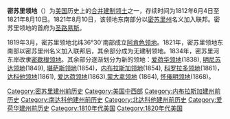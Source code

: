 {{Infobox Former subdivision
|native_name = {{lang|en|Territory of Missouri}}
|conventional_long_name = 密蘇里領地
|common_name = Missouri
|nation      = [[美國|美國]]
|subdivision = [[美國合併建制領土|合併建制領土]]
|
|event_start = 改名自[[路易斯安那領地|路易斯安那領地]]
|date_start  =6月4日
|year_start  =1812年
|event1      =建立[[阿肯色領地|阿肯色領地]]
|date_event1 = 3月2日
|year_event1 = 1819年
|event_end   =[[密蘇里州|建州]]
|date_end   =8月10日
|year_end   =1821年
|event_pre   =
|date_pre    =
|
|p1          = 路易斯安那領地
|flag_p1     = Flag of the United States (1795–1818).svg
|p2          =
|flag_p2     =
|p3          =
|flag_p3     =
|s1          = 阿肯色領地
|flag_s1     = US flag 21 stars.svg
|s2          = 密蘇里州
|flag_s2     = Flag of Missouri.svg
|s3          = 未合併領土
|flag_s3     = US flag 23 stars.svg
|image_flag  = US flag 20 stars.svg
|flag_alt    = 20顆星的美國國旗，1818年7月4日－1819年7月3日期間使用
|flag_type   = 美國國旗
|flag        = 美國國旗
|image_coat  =
|symbol      =
|symbol_type =
|image_map   = United States 1812-06-1816.png
|image_map_caption = 密蘇里領地在1812年的地圖
|
|stat_area1   =
|stat_pop1    =
|stat_year1   =
|stat_area2   =
|stat_pop2    =
|stat_year2   =
|
|capital      = [[聖路易斯_(密蘇里州)|聖路易斯]]
|government_type = [[美國合併建制領土|合併建制領土]]
|title_leader =
|leader1      =
|year_leader1 =
|leader2      =
|year_leader2 =
|title_deputy =
|deputy1      =
|year_deputy1 =
}}

'''密苏里领地'''（{{lang-en|Missouri Territory}}）为[[美国|美国]]历史上的[[美国合并建制领土|合并建制领土]]之一，存续时间为1812年6月4日至1821年8月10日。1821年8月10日，该领地东南部分以[[密苏里州|密苏里州]]名义加入联邦。密苏里领地的首府为[[圣路易斯|圣路易斯]]。

1819年3月，密苏里领地北纬36°30'南部成立[[阿肯色领地|阿肯色领地]]。1821年，密苏里领地东南部以密苏里州名义加入联邦后，其余部分成为无建制领地。1834年，密苏里河东岸改隶[[密歇根领地|密歇根领地]]。其余部分逐渐划分为新的领地：[[爱荷华领地|爱荷华领地]](1838), [[明尼苏达领地|明尼苏达领地]](1849), [[堪萨斯领地|堪萨斯领地]](1854)，[[内布拉斯加领地|内布拉斯加领地]](1854), [[科罗拉多领地|科罗拉多领地]](1861)，[[达科他领地|达科他领地]](1861), [[爱达荷领地|爱达荷领地]](1863),[[蒙大拿领地|蒙大拿领地]] (1864), [[怀俄明领地|怀俄明领地]](1868)。

[[Category:密苏里建州前历史|Category:密苏里建州前历史]]
[[Category:美国中西部|Category:美国中西部]]
[[Category:内布拉斯加建州前历史|Category:内布拉斯加建州前历史]]
[[Category:南达科他建州前历史|Category:南达科他建州前历史]]
[[Category:北达科他建州前历史|Category:北达科他建州前历史]]
[[Category:爱荷华建州前历史|Category:爱荷华建州前历史]]
[[Category:1810年代美国|Category:1810年代美国]]
[[Category:1820年代美国|Category:1820年代美国]]